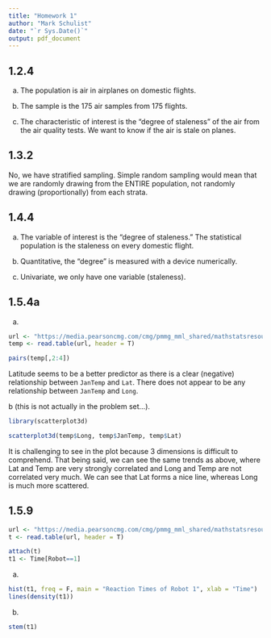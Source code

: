 ```yaml
---
title: "Homework 1"
author: "Mark Schulist"
date: "`r Sys.Date()`"
output: pdf_document
---
```


## 1.2.4

a. The population is air in airplanes on domestic flights.

b. The sample is the 175 air samples from 175 flights.

c. The characteristic of interest is the "degree of staleness" of the air from the air quality tests. We want to know if the air is stale on planes. 

## 1.3.2

No, we have stratified sampling. Simple random sampling would mean that we are randomly drawing from the ENTIRE population, not randomly drawing (proportionally) from each strata.

## 1.4.4

a. The variable of interest is the "degree of staleness." The statistical population is the staleness on every domestic flight.

b. Quantitative, the "degree" is measured with a device numerically.

c. Univariate, we only have one variable (staleness).

## 1.5.4a

a.

```r
url <- "https://media.pearsoncmg.com/cmg/pmmg_mml_shared/mathstatsresources/Akritas/Temp.Long.Lat.txt"
temp <- read.table(url, header = T)

pairs(temp[,2:4])

```

Latitude seems to be a better predictor as there is a clear (negative) relationship between `JanTemp` and `Lat`. There does not appear to be any relationship between `JanTemp` and `Long`.

b (this is not actually in the problem set...).

```r
library(scatterplot3d)

scatterplot3d(temp$Long, temp$JanTemp, temp$Lat)
```

It is challenging to see in the plot because 3 dimensions is difficult to comprehend. That being said, we can see the same trends as above, where Lat and Temp are very strongly correlated and Long and Temp are not correlated very much. We can see that Lat forms a nice line, whereas Long is much more scattered.

## 1.5.9

```r
url <- "https://media.pearsoncmg.com/cmg/pmmg_mml_shared/mathstatsresources/Akritas/RobotReactTime.txt"
t <- read.table(url, header = T)

attach(t)
t1 <- Time[Robot==1]
```

a.

```r
hist(t1, freq = F, main = "Reaction Times of Robot 1", xlab = "Time")
lines(density(t1))
```

b.

```r
stem(t1)
```
